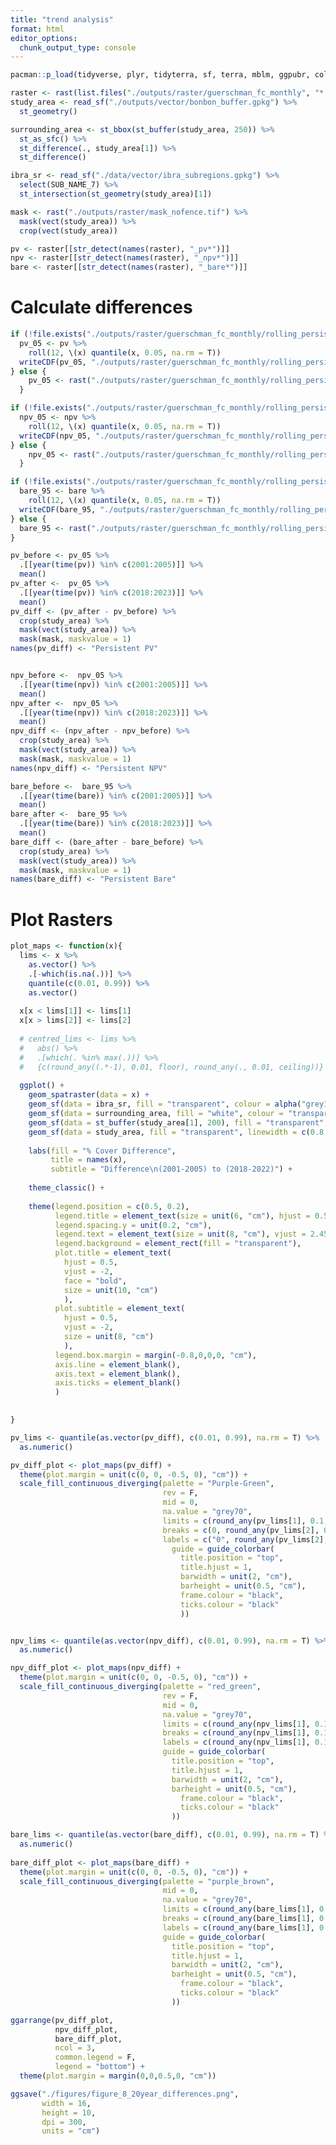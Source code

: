 ```yaml
---
title: "trend analysis"
format: html
editor_options: 
  chunk_output_type: console
---
```


```r
pacman::p_load(tidyverse, plyr, tidyterra, sf, terra, mblm, ggpubr, colorspace)

raster <- rast(list.files("./outputs/raster/guerschman_fc_monthly", "*.nc$", full.names = T))
study_area <- read_sf("./outputs/vector/bonbon_buffer.gpkg") %>% 
  st_geometry()

surrounding_area <- st_bbox(st_buffer(study_area, 250)) %>% 
  st_as_sfc() %>% 
  st_difference(., study_area[1]) %>% 
  st_difference()

ibra_sr <- read_sf("./data/vector/ibra_subregions.gpkg") %>% 
  select(SUB_NAME_7) %>% 
  st_intersection(st_geometry(study_area)[1])

mask <- rast("./outputs/raster/mask_nofence.tif") %>% 
  mask(vect(study_area)) %>% 
  crop(vect(study_area))

pv <- raster[[str_detect(names(raster), "_pv*")]]
npv <- raster[[str_detect(names(raster), "_npv*")]]
bare <- raster[[str_detect(names(raster), "_bare*")]]
```

# Calculate differences

```r

if (!file.exists("./outputs/raster/guerschman_fc_monthly/rolling_persistent/pv_05_monthly.nc")) {
  pv_05 <- pv %>%
    roll(12, \(x) quantile(x, 0.05, na.rm = T))
  writeCDF(pv_05, "./outputs/raster/guerschman_fc_monthly/rolling_persistent/pv_05_monthly.nc", "Rolling PV 5th", "12 month rolling PV 5th percentile", overwrite = T, compression = 6)
} else {
    pv_05 <- rast("./outputs/raster/guerschman_fc_monthly/rolling_persistent/pv_05_monthly.nc")
  } 

if (!file.exists("./outputs/raster/guerschman_fc_monthly/rolling_persistent/npv_05_monthly.nc")) {
  npv_05 <- npv %>%
    roll(12, \(x) quantile(x, 0.05, na.rm = T))
  writeCDF(npv_05, "./outputs/raster/guerschman_fc_monthly/rolling_persistent/npv_05_monthly.nc", "Rolling NPV 5th", "12 month rolling NPV 5th percentile", overwrite = T, compression = 6)
} else {
    npv_05 <- rast("./outputs/raster/guerschman_fc_monthly/rolling_persistent/npv_05_monthly.nc")
  }

if (!file.exists("./outputs/raster/guerschman_fc_monthly/rolling_persistent/bare_95_monthly.nc")) {
  bare_95 <- bare %>%
    roll(12, \(x) quantile(x, 0.05, na.rm = T))
  writeCDF(bare_95, "./outputs/raster/guerschman_fc_monthly/rolling_persistent/bare_95_monthly.nc", "Rolling BARE 95th", "12 month rolling BARE 95th percentile", overwrite = T, compression = 6)
} else {
  bare_95 <- rast("./outputs/raster/guerschman_fc_monthly/rolling_persistent/bare_95_monthly.nc")
}

pv_before <- pv_05 %>%
  .[[year(time(pv)) %in% c(2001:2005)]] %>% 
  mean()
pv_after <-  pv_05 %>% 
  .[[year(time(pv)) %in% c(2018:2023)]] %>% 
  mean()
pv_diff <- (pv_after - pv_before) %>% 
  crop(study_area) %>% 
  mask(vect(study_area)) %>% 
  mask(mask, maskvalue = 1)
names(pv_diff) <- "Persistent PV"


npv_before <-  npv_05 %>% 
  .[[year(time(npv)) %in% c(2001:2005)]] %>% 
  mean()
npv_after <-  npv_05 %>% 
  .[[year(time(npv)) %in% c(2018:2023)]] %>% 
  mean()
npv_diff <- (npv_after - npv_before) %>% 
  crop(study_area) %>% 
  mask(vect(study_area)) %>% 
  mask(mask, maskvalue = 1)
names(npv_diff) <- "Persistent NPV"

bare_before <-  bare_95 %>% 
  .[[year(time(bare)) %in% c(2001:2005)]] %>% 
  mean()
bare_after <-  bare_95 %>% 
  .[[year(time(bare)) %in% c(2018:2023)]] %>% 
  mean()
bare_diff <- (bare_after - bare_before) %>% 
  crop(study_area) %>% 
  mask(vect(study_area)) %>% 
  mask(mask, maskvalue = 1)
names(bare_diff) <- "Persistent Bare"

```

# Plot Rasters

```r
plot_maps <- function(x){
  lims <- x %>% 
    as.vector() %>% 
    .[-which(is.na(.))] %>% 
    quantile(c(0.01, 0.99)) %>% 
    as.vector()
  
  x[x < lims[1]] <- lims[1]
  x[x > lims[2]] <- lims[2]
  
  # centred_lims <- lims %>% 
  #   abs() %>% 
  #   .[which(. %in% max(.))] %>% 
  #   {c(round_any((.*-1), 0.01, floor), round_any(., 0.01, ceiling))}
    
  ggplot() +
    geom_spatraster(data = x) +
    geom_sf(data = ibra_sr, fill = "transparent", colour = alpha("grey10", 0.5), linewidth = 0.3) +
    geom_sf(data = surrounding_area, fill = "white", colour = "transparent") +
    geom_sf(data = st_buffer(study_area[1], 200), fill = "transparent", linewidth = 1) +
    geom_sf(data = study_area, fill = "transparent", linewidth = c(0.8, 0.5), colour = c(alpha("#FFFF73", 1), alpha("black", 0.8)), linetype = c("solid", "dotted")) +
    
    labs(fill = "% Cover Difference",
         title = names(x),
         subtitle = "Difference\n(2001-2005) to (2018-2022)") +
    
    theme_classic() +
    
    theme(legend.position = c(0.5, 0.2),
          legend.title = element_text(size = unit(6, "cm"), hjust = 0.5, vjust = -1.5, face = "bold"),
          legend.spacing.y = unit(0.2, "cm"),
          legend.text = element_text(size = unit(8, "cm"), vjust = 2.45, face = "bold"),
          legend.background = element_rect(fill = "transparent"),
          plot.title = element_text(
            hjust = 0.5,
            vjust = -2,
            face = "bold",
            size = unit(10, "cm")
            ),
          plot.subtitle = element_text(
            hjust = 0.5,
            vjust = -2,
            size = unit(8, "cm")
            ),
          legend.box.margin = margin(-0.8,0,0,0, "cm"),
          axis.line = element_blank(),
          axis.text = element_blank(),
          axis.ticks = element_blank()
          )
            

}

pv_lims <- quantile(as.vector(pv_diff), c(0.01, 0.99), na.rm = T) %>% 
  as.numeric()

pv_diff_plot <- plot_maps(pv_diff) +
  theme(plot.margin = unit(c(0, 0, -0.5, 0), "cm")) +
  scale_fill_continuous_diverging(palette = "Purple-Green",
                                  rev = F,
                                  mid = 0,
                                  na.value = "grey70",
                                  limits = c(round_any(pv_lims[1], 0.1, floor), round_any(pv_lims[2], 0.1, ceiling)),
                                  breaks = c(0, round_any(pv_lims[2], 0.1, ceiling)),
                                  labels = c("0", round_any(pv_lims[2], 0.1, ceiling)),
                                    guide = guide_colorbar(
                                      title.position = "top",
                                      title.hjust = 1,
                                      barwidth = unit(2, "cm"),
                                      barheight = unit(0.5, "cm"),
                                      frame.colour = "black",
                                      ticks.colour = "black"
                                      ))


npv_lims <- quantile(as.vector(npv_diff), c(0.01, 0.99), na.rm = T) %>% 
  as.numeric()

npv_diff_plot <- plot_maps(npv_diff) +
  theme(plot.margin = unit(c(0, 0, -0.5, 0), "cm")) +
  scale_fill_continuous_diverging(palette = "red_green",
                                  rev = F,
                                  mid = 0,
                                  na.value = "grey70",
                                  limits = c(round_any(npv_lims[1], 0.1, floor), round_any(npv_lims[2], 0.1, ceiling)),
                                  breaks = c(round_any(npv_lims[1], 0.1, floor), 0, round_any(npv_lims[2], 0.1, ceiling)),
                                  labels = c(round_any(npv_lims[1], 0.1, floor), "0", round_any(npv_lims[2], 0.1)),
                                  guide = guide_colorbar(
                                    title.position = "top",
                                    title.hjust = 1,
                                    barwidth = unit(2, "cm"),
                                    barheight = unit(0.5, "cm"),
                                      frame.colour = "black",
                                      ticks.colour = "black"
                                    ))

bare_lims <- quantile(as.vector(bare_diff), c(0.01, 0.99), na.rm = T) %>% 
  as.numeric()
  
bare_diff_plot <- plot_maps(bare_diff) +
  theme(plot.margin = unit(c(0, 0, -0.5, 0), "cm")) +
  scale_fill_continuous_diverging(palette = "purple_brown", 
                                  mid = 0,
                                  na.value = "grey70",
                                  limits = c(round_any(bare_lims[1], 0.1, floor), round_any(bare_lims[2], 0.1, ceiling)),
                                  breaks = c(round_any(bare_lims[1], 0.1, floor), 0, round_any(bare_lims[2], 0.1, ceiling)),
                                  labels = c(round_any(bare_lims[1], 0.1, floor), "0", round_any(bare_lims[2], 0.1)),
                                  guide = guide_colorbar( 
                                    title.position = "top",
                                    title.hjust = 1,
                                    barwidth = unit(2, "cm"),
                                    barheight = unit(0.5, "cm"),
                                      frame.colour = "black",
                                      ticks.colour = "black"
                                    ))

ggarrange(pv_diff_plot,
          npv_diff_plot,
          bare_diff_plot,
          ncol = 3,
          common.legend = F,
          legend = "bottom") +
  theme(plot.margin = margin(0,0,0.5,0, "cm"))

ggsave("./figures/figure_8_20year_differences.png",
       width = 16,
       height = 10,
       dpi = 300,
       units = "cm")
```



